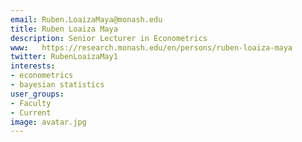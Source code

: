 ```yaml
---
email: Ruben.LoaizaMaya@monash.edu
title: Ruben Loaiza Maya
description: Senior Lecturer in Econometrics
www:   https://research.monash.edu/en/persons/ruben-loaiza-maya
twitter: RubenLoaizaMay1
interests:
- econometrics
- bayesian statistics
user_groups:
- Faculty
- Current
image: avatar.jpg
---
```

